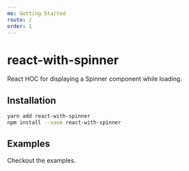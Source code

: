 ```yaml
---
me: Getting Started
route: /
order: 1
---
```



# react-with-spinner
React HOC for displaying a Spinner component while loading.

## Installation

```sh
yarn add react-with-spinner
npm install --save react-with-spinner
```

## Examples
<Link to="/docs-examples#basic-usage">Checkout the examples</Link>.
